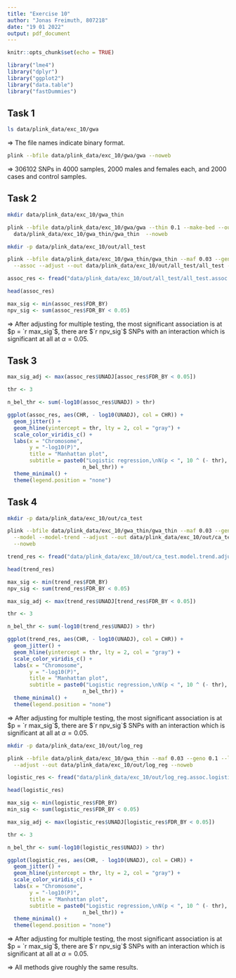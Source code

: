 ```yaml
---
title: "Exercise 10"
author: "Jonas Freimuth, 807218"
date: "19 01 2022"
output: pdf_document
---
```


```r
knitr::opts_chunk$set(echo = TRUE)

library("lme4")
library("dplyr")
library("ggplot2")
library("data.table")
library("fastDummies")
```

## Task 1

```bash
ls data/plink_data/exc_10/gwa
```

$\Rightarrow$ The file names indicate binary format.  

```bash
plink --bfile data/plink_data/exc_10/gwa/gwa --noweb
```

$\Rightarrow$ 306102 SNPs in 4000 samples, 2000 males and females each, and 
2000 cases and control samples.

## Task 2

```bash
mkdir data/plink_data/exc_10/gwa_thin

plink --bfile data/plink_data/exc_10/gwa/gwa --thin 0.1 --make-bed --out \
  data/plink_data/exc_10/gwa_thin/gwa_thin  --noweb
```

```bash
mkdir -p data/plink_data/exc_10/out/all_test

plink --bfile data/plink_data/exc_10/gwa_thin/gwa_thin --maf 0.03 --geno 0.1 \
  --assoc --adjust --out data/plink_data/exc_10/out/all_test/all_test --noweb
```

```r
assoc_res <- fread("data/plink_data/exc_10/out/all_test/all_test.assoc.adjusted")

head(assoc_res)

max_sig <- min(assoc_res$FDR_BY)
npv_sig <- sum(assoc_res$FDR_BY < 0.05)
```

$\Rightarrow$ After adjusting for multiple testing, the most significant 
association is at $p = `r max_sig`$, there are $`r npv_sig`$ SNPs with an 
interaction which is significant at all at $\alpha = 0.05$.

## Task 3

```r
max_sig_adj <- max(assoc_res$UNADJ[assoc_res$FDR_BY < 0.05])

thr <- 3

n_bel_thr <- sum(-log10(assoc_res$UNADJ) > thr)

ggplot(assoc_res, aes(CHR, - log10(UNADJ), col = CHR)) +
  geom_jitter() + 
  geom_hline(yintercept = thr, lty = 2, col = "gray") +
  scale_color_viridis_c() + 
  labs(x = "Chromosome",
       y = "-log10(P)",
       title = "Manhattan plot",
       subtitle = paste0("Logistic regression,\nN(p < ", 10 ^ (- thr), ") = ",
                        n_bel_thr)) +
  theme_minimal() +
  theme(legend.position = "none")

```

## Task 4

```bash
mkdir -p data/plink_data/exc_10/out/ca_test

plink --bfile data/plink_data/exc_10/gwa_thin/gwa_thin --maf 0.03 --geno 0.1 \
  --model --model-trend --adjust --out data/plink_data/exc_10/out/ca_test \
  --noweb
```

```r
trend_res <- fread("data/plink_data/exc_10/out/ca_test.model.trend.adjusted")

head(trend_res)

max_sig <- min(trend_res$FDR_BY)
npv_sig <- sum(trend_res$FDR_BY < 0.05)

max_sig_adj <- max(trend_res$UNADJ[trend_res$FDR_BY < 0.05])

thr <- 3

n_bel_thr <- sum(-log10(trend_res$UNADJ) > thr)

ggplot(trend_res, aes(CHR, - log10(UNADJ), col = CHR)) +
  geom_jitter() + 
  geom_hline(yintercept = thr, lty = 2, col = "gray") +
  scale_color_viridis_c() + 
  labs(x = "Chromosome",
       y = "-log10(P)",
       title = "Manhattan plot",
       subtitle = paste0("Logistic regression,\nN(p < ", 10 ^ (- thr), ") = ",
                        n_bel_thr)) +
  theme_minimal() +
  theme(legend.position = "none")
```

$\Rightarrow$ After adjusting for multiple testing, the most significant 
association is at $p = `r max_sig`$, there are $`r npv_sig`$ SNPs with an 
interaction which is significant at all at $\alpha = 0.05$.

```bash
mkdir -p data/plink_data/exc_10/out/log_reg

plink --bfile data/plink_data/exc_10/gwa_thin --maf 0.03 --geno 0.1 --logistic \
  --adjust --out data/plink_data/exc_10/out/log_reg --noweb
```

```r
logistic_res <- fread("data/plink_data/exc_10/out/log_reg.assoc.logistic.adjusted")

head(logistic_res)

max_sig <- min(logistic_res$FDR_BY)
min_sig <- sum(logistic_res$FDR_BY < 0.05)

max_sig_adj <- max(logistic_res$UNADJ[logistic_res$FDR_BY < 0.05])

thr <- 3

n_bel_thr <- sum(-log10(logistic_res$UNADJ) > thr)

ggplot(logistic_res, aes(CHR, - log10(UNADJ), col = CHR)) +
  geom_jitter() + 
  geom_hline(yintercept = thr, lty = 2, col = "gray") +
  scale_color_viridis_c() + 
  labs(x = "Chromosome",
       y = "-log10(P)",
       title = "Manhattan plot",
       subtitle = paste0("Logistic regression,\nN(p < ", 10 ^ (- thr), ") = ",
                        n_bel_thr)) +
  theme_minimal() +
  theme(legend.position = "none")

```

$\Rightarrow$ After adjusting for multiple testing, the most significant 
association is at $p = `r max_sig`$, there are $`r npv_sig`$ SNPs with an 
interaction which is significant at all at $\alpha = 0.05$.


$\Rightarrow$ All methods give roughly the same results.

